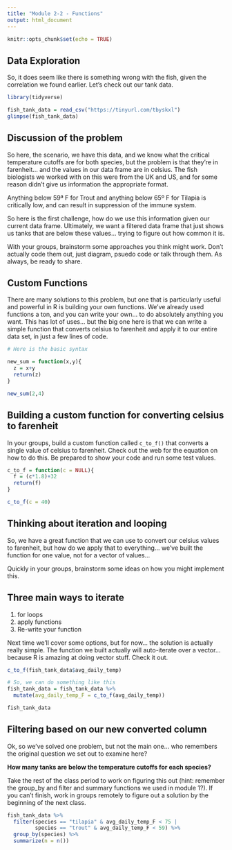 ```yaml
---
title: "Module 2-2 - Functions"
output: html_document
---
```


```r
knitr::opts_chunk$set(echo = TRUE)
```

## Data Exploration  
So, it does seem like there is something wrong with the fish, given the 
correlation we found earlier. Let's check out our tank data. 

```r
library(tidyverse)

fish_tank_data = read_csv("https://tinyurl.com/tbyskxl")
glimpse(fish_tank_data)
```

## Discussion of the problem  

So here, the scenario, we have this data, and we know what the critical 
temperature cutoffs are for both species, but the problem is that they're in 
farenheit... and the values in our data frame are in celsius. The fish 
biologists we worked with on this were from the UK and US, and for some reason 
didn't give us information the appropriate format. 

Anything below 59ª F for Trout and anything below 65º F for Tilapia is 
critically low, and can result in suppression of the immune system. 

So here is the first challenge, how do we use this information given our current 
data frame. Ultimately, we want a filtered data frame that just shows us tanks 
that are below these values... trying to figure out how common it is.  

With your groups, brainstorm some approaches you think might work. 
Don't actually code them out, just diagram, psuedo code or talk through them. 
As always, be ready to share.  


## Custom Functions  
There are many solutions to this problem, but one that is particularly useful 
and powerful in R is building your own functions. We've already used functions a
ton, and you can write your own... to do absolutely anything you want. This has 
lot of uses... but the big one here is that we can write a simple function that 
converts celsius to farenheit and apply it to our entire data set, in just a few 
lines of code.   

```r
# Here is the basic syntax

new_sum = function(x,y){
  z = x+y
  return(z)
}

new_sum(2,4)
```

## Building a custom function for converting celsius to farenheit  
In your groups, build a custom function called `c_to_f()` that converts a 
single value of celsius to farenheit. Check out the web for the equation on how 
to do this. Be prepared to show your code and run some test values.  

```r
c_to_f = function(c = NULL){
  f = (c*1.8)+32
  return(f)
}

c_to_f(c = 40)
```

## Thinking about iteration and looping  

So, we have a great function that we can use to convert our celsius values to 
farenheit, but how do we apply that to everything... we've built the function 
for one value, not for a vector of values...  

Quickly in your groups, brainstorm some ideas on how you might implement this. 

## Three main ways to iterate  
1. for loops  
2. apply functions  
3. Re-write your function  

Next time we'll cover some options, but for now... the solution is actually 
really simple. The function we built actually will auto-iterate over a vector...
because R is amazing at doing vector stuff. Check it out. 

```r
c_to_f(fish_tank_data$avg_daily_temp)

# So, we can do something like this
fish_tank_data = fish_tank_data %>%
  mutate(avg_daily_temp_F = c_to_f(avg_daily_temp))

fish_tank_data

```

## Filtering based on our new converted column  
Ok, so we've solved one problem, but not the main one... who remembers the 
original question we set out to examine here?  

**How many tanks are below the temperature cutoffs for each species?**

Take the rest of the class period to work on figuring this out (hint: remember 
the group_by and filter and summary functions we used in module 1?). If you can't finish, 
work in groups remotely to figure out a solution by the beginning of the next 
class.  

```r
fish_tank_data %>%
  filter(species == "tilapia" & avg_daily_temp_F < 75 |
         species == "trout" & avg_daily_temp_F < 59) %>%
  group_by(species) %>%
  summarize(n = n())

```
  
